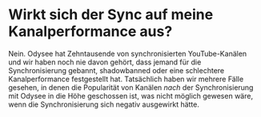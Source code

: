 # Wirkt sich der Sync auf meine Kanalperformance aus?

Nein. Odysee hat Zehntausende von synchronisierten YouTube-Kanälen und wir haben noch nie davon gehört, dass jemand für die Synchronisierung gebannt, shadowbanned oder eine schlechtere Kanalperformance festgestellt hat. Tatsächlich haben wir mehrere Fälle gesehen, in denen die Popularität von Kanälen *nach* der Synchronisierung mit Odysee in die Höhe geschossen ist, was nicht möglich gewesen wäre, wenn die Synchronisierung sich negativ ausgewirkt hätte.
